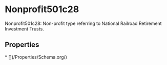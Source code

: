 # Nonprofit501c28

Nonprofit501c28: Non-profit type referring to National Railroad Retirement Investment Trusts.

## Properties

<Grid>
* [](/Properties/Schema.org/)

</Grid>

